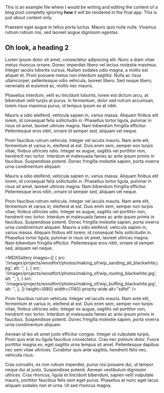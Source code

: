 
<MDXVideo
  src="/video/woodfort_advert_video_lowres.mp4"
  width={1140}
  aspectRatio="6/3"
/>

<MDXImage
  src="/images/projects/woodfort/woodfort_banner_01.jpg"
  width={1140}
  aspectRatio="6/3"
  priority
  zoom="1.5"
  wide
  layout="responsive"
  alt="sdfsf"
/>

This is an example file where I would be writing and editing the content of a blog post completly ignoring **how** it will be rendered in the final app. This is just about content only.

Praesent eget augue in tellus porta luctus. Mauris quis nulla nulla. Vivamus rutrum rutrum nisi, sed laoreet augue dignissim egestas.

## Oh look, a heading 2

Lorem ipsum dolor sit amet, consectetur adipiscing elit. Nunc a diam vitae metus rhoncus ornare. Donec imperdiet libero vel lectus molestie maximus. Integer iaculis lobortis cursus. Nullam sodales odio magna, a mollis est aliquet et. Proin posuere metus non interdum sagittis. Nulla ac risus ullamcorper, pellentesque odio vehicula, laoreet libero. Sed neque libero, venenatis et euismod ac, mollis nec mauris.

Phasellus interdum, velit eu tincidunt lobortis, lorem est dictum arcu, at bibendum velit turpis at purus. In fermentum, dolor sed rutrum accumsan, lorem risus maximus purus, id tempus ipsum ex at nibh.

<MDXImage
  src="/images/projects/woodfort/photos/genesis_blackwood/power1_blackwood.jpg"
  height={680}
  width={1140}
  priority
  wide
  layout="responsive"
  alt="sdfsf"
/>

<MDXVideo
  src="/video/woodfort_advert_video_lowres.mp4"
  width={680}
  aspectRatio="17/10"
  caption="Footage of the course in action."
/>

Mauris a odio eleifend, vehicula sapien in, varius massa. Aliquam finibus elit lorem, id consequat felis sollicitudin in. Phasellus tortor ligula, pulvinar in risus sit amet, laoreet ultrices magna. Nam bibendum fringilla efficitur. Pellentesque eros nibh, ornare id semper sed, aliquam vel neque.

Proin faucibus rutrum vehicula. Integer vel iaculis mauris. Nam ante elit, fermentum et varius in, eleifend at est. Duis enim sem, semper non turpis vitae, finibus ultricies odio. Integer ex augue, sagittis vel porttitor non, hendrerit nec tortor. Interdum et malesuada fames ac ante ipsum primis in faucibus. Suspendisse potenti. Donec fringilla molestie sapien, porta viverra urna condimentum aliquam.

<MDXImage
  src="/images/projects/woodfort/photos/genesis_tasmanian_oak/towering_alt_tasoak.jpg"
  height={512}
  width={416}
  aspectRatio="4/5"
  float="right"
  alt="sdfsf"
  caption="Photo: Getty Images"
/>

Mauris a odio eleifend, vehicula sapien in, varius massa. Aliquam finibus elit lorem, id consequat felis sollicitudin in. Phasellus tortor ligula, pulvinar in risus sit amet, laoreet ultrices magna. Nam bibendum fringilla efficitur. Pellentesque eros nibh, ornare id semper sed, aliquam vel neque.

Proin faucibus rutrum vehicula. Integer vel iaculis mauris. Nam ante elit, fermentum et varius in, eleifend at est. Duis enim sem, semper non turpis vitae, finibus ultricies odio. Integer ex augue, sagittis vel porttitor non, hendrerit nec tortor. Interdum et malesuada fames ac ante ipsum primis in faucibus. Suspendisse potenti. Donec fringilla molestie sapien, porta viverra urna condimentum aliquam.
Mauris a odio eleifend, vehicula sapien in, varius massa. Aliquam finibus elit lorem, id consequat felis sollicitudin in. Phasellus tortor ligula, pulvinar in risus sit amet, laoreet ultrices magna. Nam bibendum fringilla efficitur. Pellentesque eros nibh, ornare id semper sed, aliquam vel neque.

<MDXGallery
  images={[
    {
      src: '/images/projects/woodfort/photos/making_of/wip_sanding_alt_blackwhite.jpg',
      alt: '',
    },
    {
      src: '/images/projects/woodfort/photos/making_of/wip_routing_blackwhite.jpg',
      alt: '',
    },
    {
      src: '/images/projects/woodfort/photos/making_of/wip_buffing_blackwhite.jpg',
      alt: '',
    },
  ]}
  height={680}
  width={1140}
  priority
  wide
  alt="sdfsf"
/>

<MDXImage
  src="/images/projects/woodfort/blt_lamp.jpg"
  height={512}
  width={416}
  aspectRatio="4/5"
  float="right"
  alt="sdfsf"
  caption="Photo: Getty Images"
/>

Proin faucibus rutrum vehicula. Integer vel iaculis mauris. Nam ante elit, fermentum et varius in, eleifend at est. Duis enim sem, semper non turpis vitae, finibus ultricies odio. Integer ex augue, sagittis vel porttitor non, hendrerit nec tortor. Interdum et malesuada fames ac ante ipsum primis in faucibus. Suspendisse potenti. Donec fringilla molestie sapien, porta viverra urna condimentum aliquam.

Aenean id leo sit amet justo efficitur congue. Integer ut vulputate turpis. Proin quis erat eu ligula faucibus consectetur. Cras nec pretium dolor. Fusce porttitor magna ex, eget sagittis urna tempus sit amet. Pellentesque dapibus nec sem vitae ultricies. Curabitur quis ante sagittis, hendrerit felis nec, vehicula risus.

Cras convallis, ex non rutrum imperdiet, purus nisi posuere dui, ut tempor neque dui at justo. Suspendisse potenti. Aenean vestibulum dignissim ultrices. Cras rhoncus, ligula et tincidunt bibendum, sapien velit vulputate mauris, porttitor faucibus felis sem eget purus. Phasellus at nunc eget lacus aliquam sodales non et urna. Ut sed rhoncus magna.

<MDXImage
  src="/images/projects/woodfort/brand/logo_primary.png"
  width={680}
  aspectRatio="2/1"
  zoom="0.8"
  alt=""
/>
